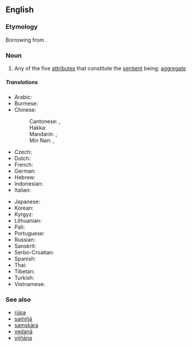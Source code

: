 ==English==
===Etymology===
Borrowing from {{etyl|sa|en}} {{m|sa|स्कन्ध|tr=skandha||mass, heap}}.

===Noun===
{{wikipedia}}
{{en-noun}}

# {{context|Buddhism|lang=en}} Any of the five [[attribute|attributes]] that constitute the [[sentient]] being; [[aggregate]]

=====Translations=====
{{trans-top|any of the five aspects constituting the sentient being in Buddhism}}
* Arabic: {{t|ar|[[سْكَانْدَا]]}}
* Burmese: {{t|my|ခန္ဒာ}}
* Chinese:
*: Cantonese: {{t|yue|蘊}}, {{t|yue|蕴|tr=wan<sup>3</sup>}}
*: Hakka: {{t|hak|蘊|tr=vún}}
*: Mandarin: {{t+|cmn|蘊}}, {{t+|cmn|蕴|tr=yùn}}
*: Min Nan: {{t|nan|蘊}}, {{t|nan|蕴|tr=un}}
* Czech: {{t|cs|skandha}}
* Dutch: {{t|nl|[[khandha]]}}
* French: {{t|fr|skandha}}
* German: {{t|de|skandha}}
* Hebrew: {{t|he|[[סקנדה]]|tr=sqandah}}
* Indonesian: {{t|id|khandha}}
* Italian: {{t|it|aggregato|m}}
{{trans-mid}}
* Japanese: {{t+|ja|蘊|tr=[[うん#Kanji_reading|うん]], un}}
* Korean: {{t+|ko|온|tr=on}}
* Kyrgyz: {{t|ky|скандха|sc=Cyrl}}
* Lithuanian: {{t|lt|skandha}}
* Pali: {{t|pi|khandha}}
* Portuguese: {{t|pt|agregado}}
* Russian: {{t|ru|скандх}}
* Sanskrit: {{t|sa|स्कन्ध|tr=skandha}}
* Serbo-Croatian: {{t|sh|скупина|tr=skupina}}
* Spanish: {{t|es|agregado}}
* Thai: {{t|th|[[ขันธ์]]|tr=k̄hạnṭh}}
* Tibetan: {{t|bo|ཕུང་པོ་}}
* Turkish: {{t|tr|skandha}}
* Vietnamese: {{t|vi|[[uẩn]]}}
{{trans-bottom}}

===See also===
* [[rupa|rūpa]]
* [[samjna|saṁjñā]]
* [[samskara|samskāra]]
* [[vedana|vedanā]]
* [[vijnana|vijñāna]]